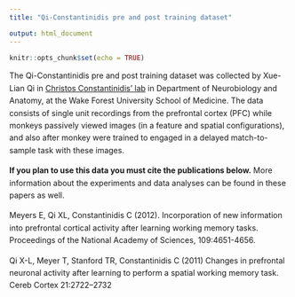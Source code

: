 ```yaml
---
title: "Qi-Constantinidis pre and post training dataset"

output: html_document
---
```


```r
knitr::opts_chunk$set(echo = TRUE)
```

<div style="line-height: 1.6em;">

The Qi-Constantinidis pre and post training dataset was collected by Xue-Lian Qi in [Christos Constantinidis’ lab](http://neuroscience.graduate.wfu.edu/people/christos-constantinidis/) in Department of Neurobiology and Anatomy, at the Wake Forest University School of Medicine. The data consists of single unit recordings from the prefrontal cortex (PFC) while monkeys passively viewed images (in a feature and spatial configurations), and also after monkey were trained to engaged in a delayed match-to-sample task with these images.

**If you plan to use this data you must cite the publications below.** More information about the experiments and data analyses can be found in these papers as well.

Meyers E, Qi XL, Constantinidis C (2012). Incorporation of new information into prefrontal cortical activity after learning working memory tasks. Proceedings of the National Academy of Sciences, 109:4651-4656.

Qi X-L, Meyer T, Stanford TR, Constantinidis C (2011) Changes in prefrontal neuronal activity after learning to perform a spatial working memory task. Cereb Cortex 21:2722–2732



</div>